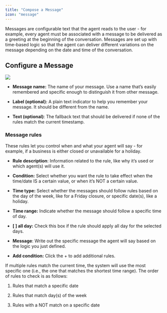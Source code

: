 ```yaml
---
title: "Compose a Message"
icon: "message"
---
```


Messages are configurable text that the agent reads to the user - for example, every agent must be associated with a message to be delivered as a greeting at the beginning of the conversation. Messages are set up with time-based logic so that the agent can deliver different variations on the message depending on the date and time of the conversation.

## Configure a Message

![](/mintlify/image.png)

* **Message name:** The name of your message. Use a name that’s easily remembered and specific enough to distinguish it from other message.

* **Label (optional):** A plain text indicator to help you remember your message. It should be different from the name.

* **Text (optional)**: The fallback text that should be delivered if none of the rules match the current timestamp.

### Message rules

These rules let you control when and what your agent will say - for example, if a business is either closed or unavailable for a holiday.

* **Rule description**: Information related to the rule, like why it’s used or which agent(s) will use it. 

* **Condition:** Select whether you want the rule to take effect when the time/date IS a certain value, or when it’s NOT a certain value. 

* **Time type:** Select whether the messages should follow rules based on the day of the week, like for a Friday closure, or specific date(s), like a holiday. 

* **Time range:** Indicate whether the message should follow a specific time of day.

* **\[ ] all day:** Check this box if the rule should apply all day for the selected days.

* **Message**: Write out the specific message the agent will say based on the logic you just defined. 

* **Add condition:** Click the + to add additional rules.

If multiple rules match the current time, the system will use the most specific one (i.e., the one that matches the shortest time range). The order of rules to check is as follows:

1. Rules that match a specific date

2. Rules that match day(s) of the week

3. Rules with a NOT match on a specific date